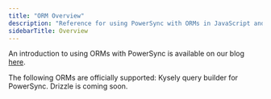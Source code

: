 ```yaml
---
title: "ORM Overview"
description: "Reference for using PowerSync with ORMs in JavaScript and React Native"
sidebarTitle: Overview
---
```


An introduction to using ORMs with PowerSync is available on our blog [here](https://www.powersync.com/blog/using-orms-with-powersync).

The following ORMs are officially supported:
<CardGroup>
  <Card title="Kysely" href="/client-sdk-references/javascript-web/javascript-orm/kysely">
  Kysely query builder for PowerSync.
  </Card>
  <Card title="Drizzle (coming soon)" href="/client-sdk-references/javascript-web/javascript-orm/drizzle">
  Drizzle is coming soon.
  </Card>
</CardGroup>
